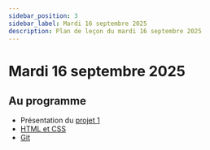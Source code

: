 ```yaml
---
sidebar_position: 3
sidebar_label: Mardi 16 septembre 2025
description: Plan de leçon du mardi 16 septembre 2025
---
```


# Mardi 16 septembre 2025

## Au programme

- Présentation du [projet 1](../evaluations/projet_1.mdx)
- [HTML et CSS](../notes_de_cours/theme_1/html_css.mdx)
- [Git](https://archambaultv-prof.github.io/git/)

